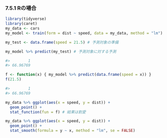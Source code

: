 ### 7.5.1 Rの場合

```r
library(tidyverse)
library(caret)
my_data <- cars
my_model <- train(form = dist ~ speed, data = my_data, method = "lm")
```

```r
my_test <- data.frame(speed = 21.5) # 予測対象の準備
```

```r
my_model %>% predict(my_test) # 予測対象に対する予測

#>        1 
#> 66.96769 
```

```r
f <- function(x) { my_model %>% predict(data.frame(speed = x)) }
f(21.5)

#>        1 
#> 66.96769 
```

```r
my_data %>% ggplot(aes(x = speed, y = dist)) +
  geom_point() +
  stat_function(fun = f) # 結果は割愛
```

```r
my_data %>% ggplot(aes(x = speed, y = dist)) +
  geom_point() +
  stat_smooth(formula = y ~ x, method = "lm", se = FALSE)
```

